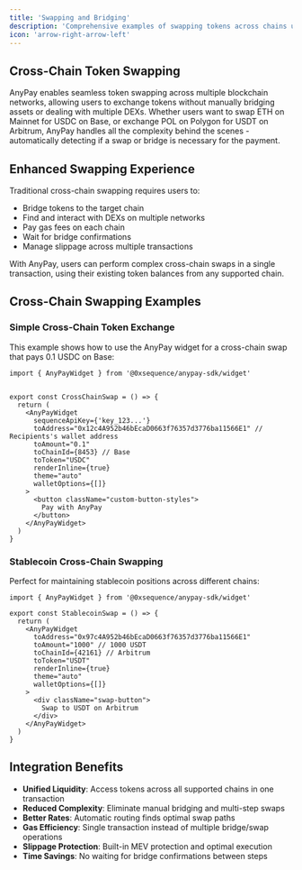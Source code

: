 ```yaml
---
title: 'Swapping and Bridging'
description: 'Comprehensive examples of swapping tokens across chains using unified liquidity and automated routing'
icon: 'arrow-right-arrow-left'
---
```



## Cross-Chain Token Swapping

AnyPay enables seamless token swapping across multiple blockchain networks, allowing users to exchange tokens without manually bridging assets or dealing with multiple DEXs. Whether users want to swap ETH on Mainnet for USDC on Base, or exchange POL on Polygon for USDT on Arbitrum, AnyPay handles all the complexity behind the scenes - automatically detecting if a swap or bridge is necessary for the payment.

## Enhanced Swapping Experience

Traditional cross-chain swapping requires users to:
- Bridge tokens to the target chain
- Find and interact with DEXs on multiple networks
- Pay gas fees on each chain
- Wait for bridge confirmations
- Manage slippage across multiple transactions

With AnyPay, users can perform complex cross-chain swaps in a single transaction, using their existing token balances from any supported chain.

## Cross-Chain Swapping Examples

### Simple Cross-Chain Token Exchange

This example shows how to use the AnyPay widget for a cross-chain swap that pays 0.1 USDC on Base:

```tsx
import { AnyPayWidget } from '@0xsequence/anypay-sdk/widget'


export const CrossChainSwap = () => {
  return (
    <AnyPayWidget
      sequenceApiKey={'key_123...'}
      toAddress="0x12c4A952b46bEcaD0663f76357d3776ba11566E1" // Recipients's wallet address
      toAmount="0.1"
      toChainId={8453} // Base
      toToken="USDC"
      renderInline={true}
      theme="auto"
      walletOptions={[]}
    >
      <button className="custom-button-styles">
        Pay with AnyPay
      </button>
    </AnyPayWidget>
  )
}
```

### Stablecoin Cross-Chain Swapping

Perfect for maintaining stablecoin positions across different chains:

```tsx
import { AnyPayWidget } from '@0xsequence/anypay-sdk/widget'

export const StablecoinSwap = () => {
  return (
    <AnyPayWidget
      toAddress="0x97c4A952b46bEcaD0663f76357d3776ba11566E1"
      toAmount="1000" // 1000 USDT
      toChainId={42161} // Arbitrum
      toToken="USDT"
      renderInline={true}
      theme="auto"
      walletOptions={[]}
    >
      <div className="swap-button">
        Swap to USDT on Arbitrum
      </div>
    </AnyPayWidget>
  )
}
```


## Integration Benefits

- **Unified Liquidity**: Access tokens across all supported chains in one transaction
- **Reduced Complexity**: Eliminate manual bridging and multi-step swaps
- **Better Rates**: Automatic routing finds optimal swap paths
- **Gas Efficiency**: Single transaction instead of multiple bridge/swap operations
- **Slippage Protection**: Built-in MEV protection and optimal execution
- **Time Savings**: No waiting for bridge confirmations between steps

